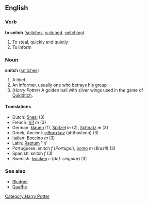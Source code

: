 ==English==
===Verb===
'''to snitch''' ([[snitches]], [[snitched]], [[snitching]])

# To steal, quickly and quietly 
# To inform

===Noun===
'''snitch''' ([[snitches]])

# A thief
# An informer, usually one who betrays his group
# (''Harry Potter'') A golden ball with silver wings used in the game of [[Quidditch]].

====Translations====
*Dutch: [[Snaai]]<!-- gender? --> (3)
*French: [[Vif]] ''m'' (3)
*German: [[klauen]] (1), [[Spitzel]] ''m'' (2), [[Schnatz]] ''m'' (3)
*Greek, Ancient: [[φθαστέον]] (phthasteon) (3)
*Italian: [[Boccino]] ''m'' (3)
*Latin: [[Raptum]] ''n'
*Portuguese: snitch ''f'' (''Portugal''), [[pomo]] ''m'' (''Brazil'') (3)
*Spanish: snitch ''f'' (3)
*Swedish: [[kvicken]] ''c'' (''def. singular'') (3)

===See also===
*[[Bludger]]
*[[Quaffle]]

[[Category:Harry Potter]]
